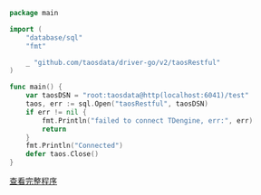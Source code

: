 ```go
package main

import (
	"database/sql"
	"fmt"

	_ "github.com/taosdata/driver-go/v2/taosRestful"
)

func main() {
	var taosDSN = "root:taosdata@http(localhost:6041)/test"
	taos, err := sql.Open("taosRestful", taosDSN)
	if err != nil {
		fmt.Println("failed to connect TDengine, err:", err)
		return
	}
	fmt.Println("Connected")
	defer taos.Close()
}
```

[查看完整程序](https://github.com/taosdata/docs.taosdata.com/blob/master/examples/go/connect/restexample/main.go)
